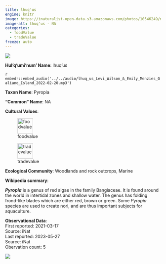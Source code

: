 ```yaml
---
title: lhuq'us
engine: knitr
image: https://inaturalist-open-data.s3.amazonaws.com/photos/10546249/medium.jpeg
image-alt: lhuq'us - NA
categories:
  - foodValue
  - tradeValue
freeze: auto
---
```

![](https://inaturalist-open-data.s3.amazonaws.com/photos/10546249/medium.jpeg){fig-alt="lhuq'us - NA"}

**Hul'q'umi'num' Name**: lhuq'us

`r embedr::embed_audio('../../audio/lhuq_us_Levi_Wilson_&_Emily_Menzies_Galiano_Island_2022-02-20.mp3')`

**Taxon Name**: Pyropia

**"Common" Name**: NA

**Cultural Values**:  

::: {layout-nrow=1 style="width:60%"}
![foodvalue](/files/foodvalue.svg){width=50px}

![tradevalue](/files/tradevalue.svg){width=50px}
:::

**Ecological Community**: Woodlands and rock outcrops, Marine

**Wikipedia summary**:  
<p class="mw-empty-elt">
</p>

<p><i><b>Pyropia</b></i> is a genus of red algae in the family Bangiaceae. It is found around the world in intertidal zones and shallow water. The genus has folding frond-like blades which are either red, brown or green. Some <i>Pyropia</i> species are used to create nori, and are thus important subjects for aquaculture.

**Observational Data**:   
First reported: 2021-03-17  
Source: iNat  
Last reported: 2023-05-27  
Source: iNat  
Obervation count: 5

![](community_dist.png)
